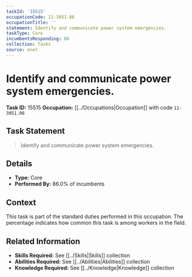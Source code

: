 ```yaml
---
taskId: '15515'
occupationCode: 11-3051.06
occupationTitle: ''
statement: Identify and communicate power system emergencies.
taskType: Core
incumbentsResponding: 86
collection: Tasks
source: onet
---
```

# Identify and communicate power system emergencies.

**Task ID:** 15515
**Occupation:** [[../Occupations|Occupation]] with code `11-3051.06`

## Task Statement

> Identify and communicate power system emergencies.

## Details

- **Type:** Core
- **Performed By:** 86.0% of incumbents

## Context

This task is part of the standard duties performed in this occupation. The percentage indicates how common this task is among workers in the field.

## Related Information

- **Skills Required:** See [[../Skills|Skills]] collection
- **Abilities Required:** See [[../Abilities|Abilities]] collection
- **Knowledge Required:** See [[../Knowledge|Knowledge]] collection
